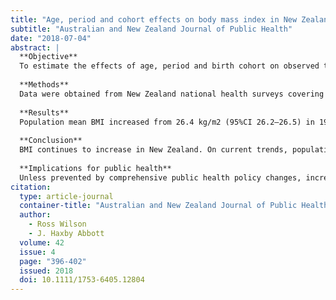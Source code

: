 ```yaml
---
title: "Age, period and cohort effects on body mass index in New Zealand, 1997--2038"
subtitle: "Australian and New Zealand Journal of Public Health"
date: "2018-07-04"
abstract: |
  **Objective**
  To estimate the effects of age, period and birth cohort on observed trends, and to provide short- to medium-term projections of population BMI in New Zealand.
  
  **Methods**
  Data were obtained from New Zealand national health surveys covering the period 1997 to 2015 (n=76,294 individuals). A Hierarchical Age-Period-Cohort (HAPC) model and an Age-Period model with interaction terms were specified for population groups defined by ethnicity and sex. Observed trends were extrapolated to estimate group-specific BMI projections for the period 2015–2038; these were weighted by projected population sizes to calculate population-wide BMI projections.
  
  **Results**
  Population mean BMI increased from 26.4 kg/m2 (95%CI 26.2–26.5) in 1997 to 28.3 kg/m2 (95%CI 28.2–28.5) in 2015. Both models identified substantial, approximately linear, period trends behind this increase, with no significant cohort effects. Mean BMI was projected to reach 30.6 kg/m2 (95%CI 29.4–31.7; HAPC model) to 30.8 kg/m2 (95%CI 30.2–31.4; Age-Period model) by 2038.
  
  **Conclusion**
  BMI continues to increase in New Zealand. On current trends, population mean BMI will exceed 30 kg/m2 – the clinical cut-off for obesity – by the early 2030s.
  
  **Implications for public health**
  Unless prevented by comprehensive public health policy changes, increasing population obesity is likely to result in unfavourable economic and health impacts.
citation: 
  type: article-journal
  container-title: "Australian and New Zealand Journal of Public Health"
  author:
    - Ross Wilson
    - J. Haxby Abbott
  volume: 42
  issue: 4
  page: "396-402"
  issued: 2018
  doi: 10.1111/1753-6405.12804
---
```

